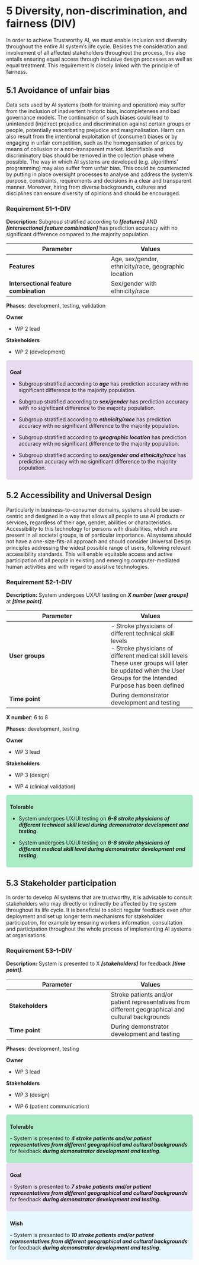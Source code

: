 # 5 Diversity, non-discrimination, and fairness (DIV)

In order to achieve Trustworthy AI, we must enable inclusion and diversity throughout the entire AI system’s life cycle. Besides the consideration and involvement of all affected stakeholders throughout the process, this also entails ensuring equal access through inclusive design processes as well as equal treatment. This requirement is closely linked with the principle of fairness.

## 5.1 Avoidance of unfair bias

Data sets used by AI systems (both for training and operation) may suffer from the inclusion of inadvertent historic bias, incompleteness and bad governance models. The continuation of such biases could lead to unintended (in)direct prejudice and discrimination against certain groups or people, potentially exacerbating prejudice and marginalisation. Harm can also result from the intentional exploitation of (consumer) biases or by engaging in unfair competition, such as the homogenisation of prices by means of collusion or a non-transparent market. Identifiable and discriminatory bias should be removed in the collection phase where possible. The way in which AI systems are developed (e.g. algorithms’ programming) may also suffer from unfair bias. This could be counteracted by putting in place oversight processes to analyse and address the system’s purpose, constraints, requirements and decisions in a clear and transparent manner. Moreover, hiring from diverse backgrounds, cultures and disciplines can ensure diversity of opinions and should be encouraged.

### Requirement 51-1-DIV {#51-1-div}

**Description:** Subgroup stratified according to ***\[features\]*** AND ***\[intersectional feature combination\]*** has prediction accuracy with no significant difference compared to the majority population.

| **Parameter**                          | **Values**                                           |
|---------------------------------------|---------------------------------|
| **Features**                           | Age, sex/gender, ethnicity/race, geographic location |
| **Intersectional feature combination** | Sex/gender with ethnicity/race                       |

**Phases**: development, testing, validation

**Owner**

-   WP 2 lead

**Stakeholders**

-   WP 2 (development)

::: {style="background-color: #e8daef; padding:10px; border-radius:5px;"}
**Goal**

-   Subgroup stratified according to ***age*** has prediction accuracy with no significant difference to the majority population.

-   Subgroup stratified according to ***sex/gender*** has prediction accuracy with no significant difference to the majority population.

-   Subgroup stratified according to ***ethnicity/race*** has prediction accuracy with no significant difference to the majority population.

-   Subgroup stratified according to ***geographic location*** has prediction accuracy with no significant difference to the majority population.

-   Subgroup stratified according to ***sex/gender and ethnicity/race*** has prediction accuracy with no significant difference to the majority population.
:::

## 5.2 Accessibility and Universal Design

Particularly in business-to-consumer domains, systems should be user-centric and designed in a way that allows all people to use AI products or services, regardless of their age, gender, abilities or characteristics. Accessibility to this technology for persons with disabilities, which are present in all societal groups, is of particular importance. AI systems should not have a one-size-fits-all approach and should consider Universal Design principles addressing the widest possible range of users, following relevant accessibility standards. This will enable equitable access and active participation of all people in existing and emerging computer-mediated human activities and with regard to assistive technologies.

### Requirement 52-1-DIV {#52-1-div}

**Description:** System undergoes UX/UI testing on ***X number*** ***\[user groups\]*** at ***\[time point\]***.

| **Parameter**   | **Values**                                                                                                                                                                                                                   |
|---------------------------------------|---------------------------------|
| **User groups** | \- Stroke physicians of different technical skill levels<br>- Stroke physicians of different medical skill levels<br> These user groups will later be updated when the User Groups for the Intended Purpose has been defined |
| **Time point**  | During demonstrator development and testing                                                                                                                                                                                  |

**X number**: 6 to 8

**Phases**: development, testing

**Owner**

-   WP 3 lead

**Stakeholders**

-   WP 3 (design)

-   WP 4 (clinical validation)

::: {style="background-color:#abebc6; padding:10px; border-radius:5px;"}
**Tolerable**

-   System undergoes UX/UI testing on ***6-8 stroke physicians of different technical skill level during demonstrator development and testing***.

-   System undergoes UX/UI testing on ***6-8 stroke physicians of different medical skill level during demonstrator development and testing***.
:::

## 5.3 Stakeholder participation

In order to develop AI systems that are trustworthy, it is advisable to consult stakeholders who may directly or indirectly be affected by the system throughout its life cycle. It is beneficial to solicit regular feedback even after deployment and set up longer term mechanisms for stakeholder participation, for example by ensuring workers information, consultation and participation throughout the whole process of implementing AI systems at organisations.

### Requirement 53-1-DIV {#53-1-div}

**Description:** System is presented to X ***\[stakeholders\]*** for feedback ***\[time point\]***.

| **Parameter**    | **Values**                                                                                          |
|---------------------------------------|---------------------------------|
| **Stakeholders** | Stroke patients and/or patient representatives from different geographical and cultural backgrounds |
| **Time point**   | During demonstrator development and testing                                                         |

**Phases**: development, testing

**Owner**

-   WP 3 lead

**Stakeholders**

-   WP 3 (design)

-   WP 6 (patient communication)

::: {style="background-color:#abebc6; padding:10px; border-radius:5px;"}
**Tolerable**

\- System is presented to ***4 stroke patients and/or patient representatives from different geographical and cultural backgrounds*** for feedback ***during demonstrator development and testing***.
:::

::: {style="background-color: #e8daef; padding:10px; border-radius:5px;"}
**Goal**

\- System is presented to ***7 stroke patients and/or patient representatives from different geographical and cultural backgrounds*** for feedback ***during demonstrator development and testing***.
:::

::: {style="background-color:#e6f7ff; padding:10px; border-radius:5px;"}
**Wish**

\- System is presented to ***10 stroke patients and/or patient representatives from different geographical and cultural backgrounds*** for feedback ***during demonstrator development and testing***.
:::
